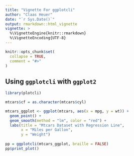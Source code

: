 ```yaml
---
title: "Vignette For ggplotcli"
author: "Claas Heuer"
date: "`r Sys.Date()`"
output: rmarkdown::html_vignette
vignette: >
  %\VignetteEngine{knitr::rmarkdown}
  %\VignetteEncoding{UTF-8}
---
```

  
```r
knitr::opts_chunk$set(
  collapse = TRUE,
  comment = "#>"
)
```

## Using `ggplotcli` with `ggplot2`

```r
library(plotcli)  

mtcars$cf = as.character(mtcars$cyl)

mtcars_ggplot <- ggplot(mtcars, aes(x = mpg, y = wt)) +  
  geom_point() +  
  geom_smooth(method = "lm", color = "red") +
  labs(title = "Mtcars Dataset with Regression Line",  
       x = "Miles per Gallon",  
       y = "Weight")  
  
pp = ggplotcli(mtcars_ggplot, braille = FALSE)  
pp$print_plot()  
```